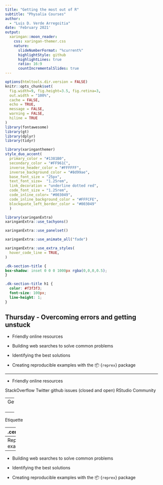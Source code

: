 ```yaml
---
title: "Getting the most out of R"
subtitle: "Physalia Courses"  
author: 
  - "Luis D. Verde Arregoitia"
date: 'February 2021'
output:
  xaringan::moon_reader:
    css: xaringan-themer.css
    nature:
      slideNumberFormat: "%current%"
      highlightStyle: github
      highlightLines: true
      ratio: 16:9
      countIncrementalSlides: true
---
```


```r
options(htmltools.dir.version = FALSE)
knitr::opts_chunk$set(
  fig.width=9, fig.height=3.5, fig.retina=3,
  out.width = "100%",
  cache = FALSE,
  echo = TRUE,
  message = FALSE, 
  warning = FALSE,
  hiline = TRUE
)
library(fontawesome)
library(gt)
library(dplyr)
library(tidyr)
```

```r
library(xaringanthemer)
style_duo_accent(
  primary_color = "#1381B0",
  secondary_color = "#FF961C",
  inverse_header_color = "#FFFFFF",
  inverse_background_color = "#8d99ae",
  base_font_size = "25px",
  text_font_size=  "1.25rem",
  link_decoration = "underline dotted red",
  code_font_size = "1.25rem",
  code_inline_color= "#003049",
  code_inline_background_color = "#FFFCFE",
  blockquote_left_border_color = "#003049"
  )

```

```r
library(xaringanExtra)
xaringanExtra::use_tachyons()
```

```r
xaringanExtra::use_panelset()
```

```r
xaringanExtra::use_animate_all("fade")
```

```r
xaringanExtra::use_extra_styles(
  hover_code_line = TRUE,     
)
```

```css
.dk-section-title {
box-shadow: inset 0 0 0 1000px rgba(0,0,0,0.5);
}

.dk-section-title h1 {
  color: #f3f3f3;
  font-size: 100px;
  line-height: 1;
}

```

## Thursday - Overcoming errors and getting unstuck


- Friendly online resources

- Building web searches to solve common problems

- Identifying the best solutions

- Creating reproducible examples with the 📦 {`reprex`} package 

---

- Friendly online resources

StackOverflow
Twitter
github issues (closed and open)
RStudio Community


---
 Getting help
 
---

Etiquette


---
.center[
<blockquote class="twitter-tweet" data-conversation="none" data-dnt="true"><p lang="en" dir="ltr">If you are looking for help with an <a href="https://twitter.com/hashtag/rstats?src=hash&amp;ref_src=twsrc%5Etfw">#rstats</a> problem, I recommend that you<br>🎯do *not* email an individual author or OSS maintainer<br>🎯create a reprex demonstrating your problem (naturally none in this email)<br>🎯post on a public forum like RStudio Community or Stack Overflow</p>&mdash; Julia Silge (@juliasilge) <a href="https://twitter.com/juliasilge/status/1477778836968259587?ref_src=twsrc%5Etfw">January 2, 2022</a></blockquote> <script async src="https://platform.twitter.com/widgets.js" charset="utf-8"></script> 
]

--- 
 Reproducible examples
 
 
---
- Building web searches to solve common problems

- Identifying the best solutions

- Creating reproducible examples with the 📦 {`reprex`} package 
